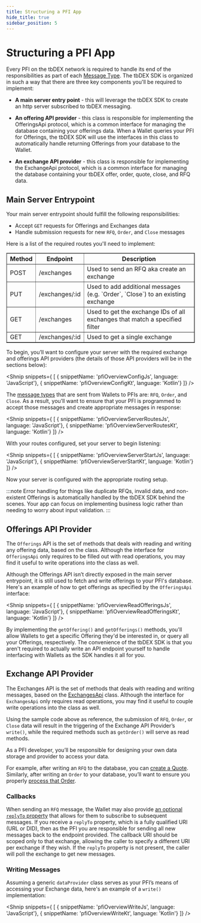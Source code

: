 ```yaml
---
title: Structuring a PFI App
hide_title: true
sidebar_position: 5
---
```



<LanguageSwitcher languages="JavaScript, Kotlin"/>

# Structuring a PFI App

Every PFI on the tbDEX network is required to handle its end of the responsibilities as part of each [Message Type](/message-types). The tbDEX SDK is organized in such a way that there are three key components you'll be required to implement:

* **A main server entry point** - this will leverage the tbDEX SDK to create an http server subscribed to tbDEX messaging.

* **An offering API provider** - this class is responsible for implementing the OfferingsApi protocol, which is a common interface for managing the database containing your offerings data. When a Wallet queries your PFI for Offerings, the tbDEX SDK will use the interfaces in this class to automatically handle returning Offerings from your database to the Wallet.

* **An exchange API provider** - this class is responsible for implementing the ExchangeApi protocol, which is a common interface for managing the database containing your tbDEX offer, order, quote, close, and RFQ data.

## Main Server Entrypoint

Your main server entrypoint should fulfill the following responsibilities:

* Accept `GET` requests for Offerings and Exchanges data
* Handle submission requests for new `RFQ`, `Order`, and `Close` messages

Here is a list of the required routes you'll need to implement:

<table border="1">
  <thead>
    <tr>
      <th>Method</th>
      <th>Endpoint</th>
      <th>Description</th>
    </tr>
  </thead>
  <tbody>
    <tr>
      <td>POST</td>
      <td>/exchanges</td>
      <td>Used to send an RFQ aka create an exchange</td>
    </tr>
    <tr>
      <td>PUT</td>
      <td>/exchanges/:id</td>
      <td>Used to add additional messages (e.g. `Order`, `Close`) to an existing exchange</td>
    </tr>
    <tr>
      <td>GET</td>
      <td>/exchanges</td>
      <td>Used to get the exchange IDs of all exchanges that match a specified filter</td>
    </tr>
    <tr>
      <td>GET</td>
      <td> /exchanges/:id</td>
      <td> Used to get a single exchange</td>
    </tr>
  </tbody>
</table>

To begin, you’ll want to configure your server with the required exchange and offerings API providers (the details of those API providers will be in the sections below):

<Shnip snippets={
  [
    { snippetName: 'pfiOverviewConfigJs', language: 'JavaScript'},
    { snippetName: 'pfiOverviewConfigKt', language: 'Kotlin'}
  ]} />

The [message types](/message-types) that are sent from Wallets to PFIs are: `RFQ`, `Order`, and `Close`. 
As a result, you’ll want to ensure that your PFI is programmed to accept those messages and create appropriate messages in response:

<Shnip snippets={
  [
    { snippetName: 'pfiOverviewServerRoutesJs', language: 'JavaScript'},
    { snippetName: 'pfiOverviewServerRoutesKt', language: 'Kotlin'}
  ]} />

With your routes configured, set your server to begin listening:

<Shnip snippets={
  [
    { snippetName: 'pfiOverviewServerStartJs', language: 'JavaScript'},
    { snippetName: 'pfiOverviewServerStartKt', language: 'Kotlin'}
  ]} />

Now your server is configured with the appropriate routing setup.

:::note
Error handling for things like duplicate RFQs, invalid data, and non-existent Offerings is automatically handled by the tbDEX SDK behind the scenes. Your app can focus on implementing business logic rather than needing to worry about input validation.
:::

## Offerings API Provider

The `Offerings` API is the set of methods that deals with reading and writing any offering data, based on the <LanguageSwitchLink text="OfferingsApi" links='{"JavaScript": "https://tbd54566975.github.io/tbdex-js/interfaces/_tbdex_http_server.OfferingsApi.html", "Kotlin": "https://tbd54566975.github.io/tbdex-kt/tb-d-e-x%20-s-d-k%20-documentation/tbdex.sdk.httpserver.models/-offerings-api/index.html"}'/> class.
Although the interface for `OfferingsApi` only requires to be filled out with read operations, you may find it useful to write operations into the class as well. 

Although the Offerings API isn’t directly exposed in the main server entrypoint, it is still used to fetch and write offerings to your PFI's database. 
Here's an example of how to get offerings as specified by the `OfferingsApi` interface:

<Shnip snippets={
  [
    { snippetName: 'pfiOverviewReadOfferingsJs', language: 'JavaScript'},
    { snippetName: 'pfiOverviewReadOfferingsKt', language: 'Kotlin'}
  ]} />

By implementing the `getOffering()` and `getOfferings()` methods, you'll allow Wallets to get a specific Offering they'd be interested in, or query all your Offerings, respectively. The convenience of the tbDEX SDK is that you aren't required to actually write an API endpoint yourself to handle interfacing with Wallets as the SDK handles it all for you.

## Exchange API Provider

The Exchanges API is the set of methods that deals with reading and writing messages, based on the [ExchangesApi](https://tbd54566975.github.io/tbdex-js/interfaces/_tbdex_http_server.ExchangesApi.html) class. 
Although the interface for `ExchangesApi` only requires read operations, you may find it useful to couple write operations into the class as well. 

Using the sample code above as reference, the submission of `RFQ`, `Order`, or `Close` data will result in the triggering of the Exchange API Provider’s `write()`, while the required methods such as `getOrder()` will serve as read methods. 

As a PFI developer, you’ll be responsible for designing your own data storage and provider to access your data. 

For example, after writing an `RFQ` to the database, you can [create a Quote](/pfi/creating-quotes). 
Similarly, after writing an `Order` to your database, you’ll want to ensure you properly [process that Order](/pfi/processing-orders).

### Callbacks

When sending an `RFQ` message, the Wallet may also provide [an optional `replyTo` property](/wallet/send-rfq#send-rfq-to-pfi) that allows for them to subscribe to subsequent messages. 
If you receive a `replyTo` property, which is a fully qualified URI (URL or DID), then as the PFI you are responsible for sending all new messages back to the endpoint provided. 
The callback URI should be scoped only to that exchange, allowing the caller to specify a different URI per exchange if they wish. 
If the `replyTo` property is not present, the caller will poll the exchange to get new messages.


### Writing Messages

Assuming a generic `dataProvider` class serves as your PFI’s means of accessing your Exchange data, here's an example of a `write()` implementation:

<Shnip snippets={
  [
    { snippetName: 'pfiOverviewWriteJs', language: 'JavaScript'},
    { snippetName: 'pfiOverviewWriteKt', language: 'Kotlin'}
  ]} />


